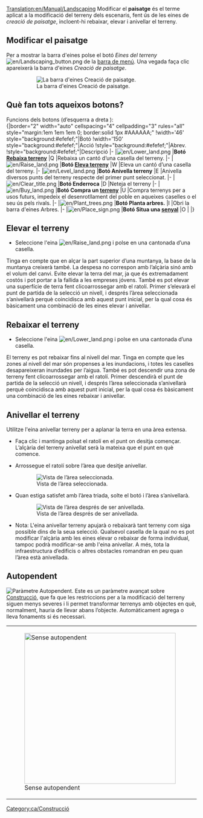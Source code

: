 [[Translation:en/Manual/Landscaping]]
{{ca/Tutorial}}{{ca/Taula de contingut}}
Modificar el '''paisatge''' és el terme aplicat a la modificació del terreny dels escenaris, fent ús de les eines de ''creació de paisatge'', incloent-hi rebaixar, elevar i anivellar el terreny.

==Modificar el paisatge==
Per a mostrar la barra d'eines polse el botó ''Eines del terreny'' [[File:en/Landscaping button.png]] de la [[ca/Manual/Interfície del joc#La barra de menú|barra de menú]]. Una vegada faça clic apareixerà la barra d'eines ''Creació de paisatge''.
:[[File:ca/Landscaping toolbar.png|none|frame|La barra d'eines Creació de paisatge.]]

==Què fan tots aqueixos botons?==
Funcions dels botons (d’esquerra a dreta ):<br>
{|border="2" width="auto" cellspacing="4" cellpadding="3" rules="all" style="margin:1em 1em 1em 0; border:solid 1px #AAAAAA;"
!width='46' style="background:#efefef;"|Botó
!width='150' style="background:#efefef;"|Acció
!style="background:#efefef;"|Abrev.
!style="background:#efefef;"|Descripció
|-
|[[File:en/Lower land.png]]
|'''Botó [[ca/Rebaixar terreny|Rebaixa terreny]]'''
|Q
|Rebaixa un cantó d’una casella del terreny.
|-
|[[File:en/Raise land.png]]
|'''Botó [[ca/Elevar terreny|Eleva terreny]]'''
|W
|Eleva un cantó d’una casella del terreny.
|-
|[[File:en/Level land.png]]
|'''Botó Anivella terreny'''
|E
|Anivella diversos punts del terreny respecte del primer punt seleccionat.
|-
|[[File:en/Clear title.png]]
|'''Botó Enderroca'''
|D
|Neteja el terreny
|-
|[[File:en/Buy land.png]]
|'''Botó Compra un [[ca/Terreny|terreny]]'''
|U
|Compra terrenys per a usos futurs, impedeix el desenrotllament del poble en aqueixes caselles o el seu ús pels rivals.
|-
|[[File:en/Plant trees.png]]
|'''Botó Planta arbres.'''
|I
|Obri la barra d'eines Arbres.
|-
|[[File:en/Place sign.png]]
|'''Botó Situa una [[ca/Senyal|senyal]]'''
|O
|
|}

==Elevar el terreny==
* Seleccione l'eina [[File:en/Raise land.png]] i polse en una cantonada d’una casella.

Tinga en compte que en alçar la part superior d’una muntanya, la base de la muntanya creixerà també. La despesa no correspon amb l’alçària sinó amb el volum del canvi. Evite elevar la terra del mar, ja que és extremadament costós i pot portar a la fallida a les empreses jóvens.
També es pot elevar una superfície de terra fent clicoarrossegar amb el ratolí. Primer s’elevarà el punt de partida de la selecció un nivell, i després l’àrea seleccionada s’anivellarà perquè coincidisca amb aquest punt inicial, per la qual cosa és bàsicament una combinació de les eines elevar i anivellar.

==Rebaixar el terreny==
* Seleccione l'eina [[File:en/Lower land.png]] i polse en una cantonada d’una casella.

El terreny es pot rebaixar fins al nivell del mar. Tinga en compte que les zones al nivell del mar són propenses a les inundacions, i totes les caselles desapareixeran inundades per l’aigua.
També es pot descendir una zona de terreny fent clicoarrossegar amb el ratolí. Primer descendirà el punt de partida de la selecció un nivell, i després l’àrea seleccionada s’anivellarà perquè coincidisca amb aquest punt inicial, per la qual cosa és bàsicament una combinació de les eines rebaixar i anivellar.

==Anivellar el terreny==
Utilitze l'eina anivellar terreny per a aplanar la terra en una àrea extensa.

*Faça clic i mantinga polsat el ratolí en el punt on desitja començar. L’alçària del terreny anivellat serà la mateixa que el punt en què comence.

* Arrossegue el ratolí sobre l’àrea que desitje anivellar.
:[[File:en/Level land before.png|center|none|frame|Vista de l’àrea seleccionada.]]

* Quan estiga satisfet amb l’àrea triada, solte el botó i l’àrea s’anivellarà.
:[[File:en/Level land after.png|center|none|frame|Vista de l’àrea després de ser anivellada.]]

* Nota: L'eina anivellar terreny apujarà o rebaixarà tant terreny com siga possible dins de la seua selecció. Qualsevol casella de la qual no es pot modificar l'alçària amb les eines elevar o rebaixar de forma individual, tampoc podrà modificar-se amb l'eina anivellar. A més, tota la infraestructura d’edificis o altres obstacles romandran en peu quan l’àrea està anivellada.

==Autopendent==
[[File:ca/Autoslope.png|right|frame|Paràmetre ''Autopendent''.]]
Este es un paràmetre avançat sobre [[ca/Construcció|Construcció]], que fa que les restriccions per a la modificació del terreny siguen menys severes i li permet transformar terrenys amb objectes en què, normalment, hauria de llevar abans l’objecte. Automàticament agrega o lleva fonaments si és necessari.
{|
|[[File:ca/Terraformoff.png|none|thumb|400px|Sense autopendent]]
|[[File:en/Terraformon.png|none|thumb|400px|Amb autopendent]]
|}

{{ca/Característica|0.6}}

[[Category:ca/Construcció]]